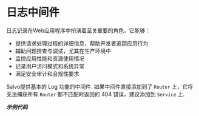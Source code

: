 # 日志中间件

日志记录在Web应用程序中扮演着至关重要的角色，它能够：
- 提供请求处理过程的详细信息，帮助开发者追踪应用行为
- 辅助问题排查与调试，尤其在生产环境中
- 监控应用性能和资源使用情况
- 记录用户访问模式和系统异常
- 满足安全审计和合规性要求

Salvo提供基本的 Log 功能的中间件. 如果中间件直接添加到了 `Router` 上，它将无法捕获所有 `Router` 都不匹配时返回的 404 错误，建议添加到 `Service` 上. 


_**示例代码**_ 


<Tabs>
  <Tab label="main.rs">
    <LoggingCode/>
  </Tab>
  <Tab label="Cargo.toml">
    <LoggingCargoCode/>
  </Tab>
</Tabs>